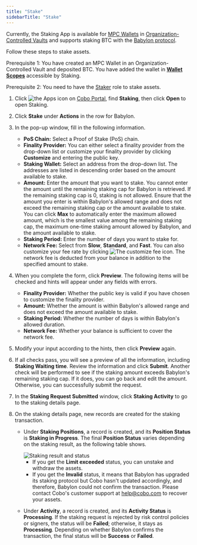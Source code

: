 ```yaml
---
title: "Stake"
sidebarTitle: "Stake"
---
```

<Info>Currently, the Staking App is available for [MPC Wallets](/en/portal/mpc-wallets/introduction) in [Organization-Controlled Vaults](/en/portal/mpc-wallets/ocw/create-mpc-vault) and supports staking BTC with the [Babylon protocol](https://babylonlabs.io/).</Info>

Follow these steps to stake assets.

<Note>Prerequisite 1: You have created an MPC Wallet in an Organization-Controlled Vault and deposited BTC. You have added the wallet in [**Wallet Scopes**](/en/portal/portal-apps/app-settings) accessible by Staking.</Note>

<Note>Prerequisite 2: You need to have the [Staker](/en/portal/organization/roles-and-permissions) role to stake assets.</Note>

1. Click <img src="/en/images/common/icon_apps.svg" className="icon" alt="the Apps icon"/> on [Cobo Portal](https://portal.cobo.com/login), find **Staking**, then click **Open** to open Staking.
2. Click **Stake** under **Actions** in the row for Babylon.
3. In the pop-up window, fill in the following information.

    - **PoS Chain:** Select a Proof of Stake (PoS) chain.
    - **Finality Provider:** You can either select a finality provider from the drop-down list or customize your finality provider by clicking **Customize** and entering the public key.
    - **Staking Wallet:** Select an address from the drop-down list. The addresses are listed in descending order based on the amount available to stake.
    - **Amount:** Enter the amount that you want to stake. You cannot enter the amount until the remaining staking cap for Babylon is retrieved. If the remaining staking cap is 0, staking is not allowed. Ensure that the amount you enter is within Babylon's allowed range and does not exceed the remaining staking cap or the amount available to stake. You can click **Max** to automatically enter the maximum allowed amount, which is the smallest value among the remaining staking cap, the maximum one-time staking amount allowed by Babylon, and the amount available to stake.
    - **Staking Period:** Enter the number of days you want to stake for.
    - **Network Fee:** Select from **Slow**, **Standard**, and **Fast**. You can also customize your fee rate by clicking <img src="/en/images/portal-apps/staking/setting.svg" className="icon" alt="The customize fee icon"/>. The network fee is deducted from your balance in addition to the specified amount to stake.

4. When you complete the form, click **Preview**. The following items will be checked and hints will appear under any fields with errors.

    - **Finality Provider:** Whether the public key is valid if you have chosen to customize the finality provider.
    - **Amount:** Whether the amount is within Babylon's allowed range and does not exceed the amount available to stake.
    - **Staking Period:** Whether the number of days is within Babylon's allowed duration.
    - **Network Fee:** Whether your balance is sufficient to cover the network fee.

5. Modify your input according to the hints, then click **Preview** again. 
6. If all checks pass, you will see a preview of all the information, including **Staking Waiting time**. Review the information and click **Submit**. Another check will be performed to see if the staking amount exceeds Babylon's remaining staking cap. If it does, you can go back and edit the amount. Otherwise, you can successfully submit the request.
7. In the **Staking Request Submitted** window, click **Staking Activity** to go to the staking details page.
8. On the staking details page, new records are created for the staking transaction.

    - Under **Staking Positions**, a record is created, and its **Position Status** is **Staking in Progress**. The final **Position Status** varies depending on the staking result, as the following table shows.
        
        <img src="/en/images/portal-apps/staking/BTC/staking_position_status.svg" className="diagram" alt="Staking result and status"/>

        - If you get the **Limit exceeded** status, you can unstake and withdraw the assets.
        - If you get the **Invalid** status, it means that Babylon has upgraded its staking protocol but Cobo hasn't updated accordingly, and therefore, Babylon could not confirm the transaction. Please contact Cobo's customer support at [help@cobo.com](mailto:help@cobo.com) to recover your assets.

    - Under **Activity**, a record is created, and its **Activity Status** is **Processing**. If the staking request is rejected by risk control policies or signers, the status will be **Failed**; otherwise, it stays as **Processing**. Depending on whether Babylon confirms the transaction, the final status will be **Success** or **Failed**.
